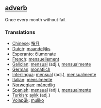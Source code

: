 == [[adverb]] ==
Once every month without fail.

=== Translations ===
*[[Chinese]]: [[按月]]
*[[Dutch]]: [[maandelijks]]
*[[Esperanto]]: [[ĉiumonate]]
*[[French]]: [[mensuellement]]
*[[Galician]]: [[mensual]] (adj.), [[mensualmente]]
*[[German]]: [[monatlich]]
*[[Interlingua]]: [[mensual]] (adj.), [[mensualmente]]
*[[Italian]]: [[mensilmente]]
*[[Norwegian]]: [[månedlig]]
*[[Spanish]]: [[mensual]] (adj.), [[mensualmente]]
*[[Turkish]]: [[aylık]] (adj.)
*[[Volapük]]: [[muliko]]